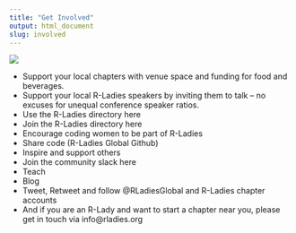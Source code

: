 ```yaml
---
title: "Get Involved"
output: html_document
slug: involved
---
```


![](../images/rladies-help.png)

- Support your local chapters with venue space and funding for food and beverages.
- Support your local R-Ladies speakers by inviting them to talk – no excuses for unequal conference speaker ratios.
- Use the R-Ladies directory here
- Join the R-Ladies directory here
- Encourage coding women to be part of R-Ladies
- Share code (R-Ladies Global Github)
- Inspire and support others
- Join the community slack here
- Teach
- Blog
- Tweet, Retweet and follow @RLadiesGlobal and R-Ladies chapter accounts
- And if you are an R-Lady and want to start a chapter near you, please get in touch via info@rladies.org

